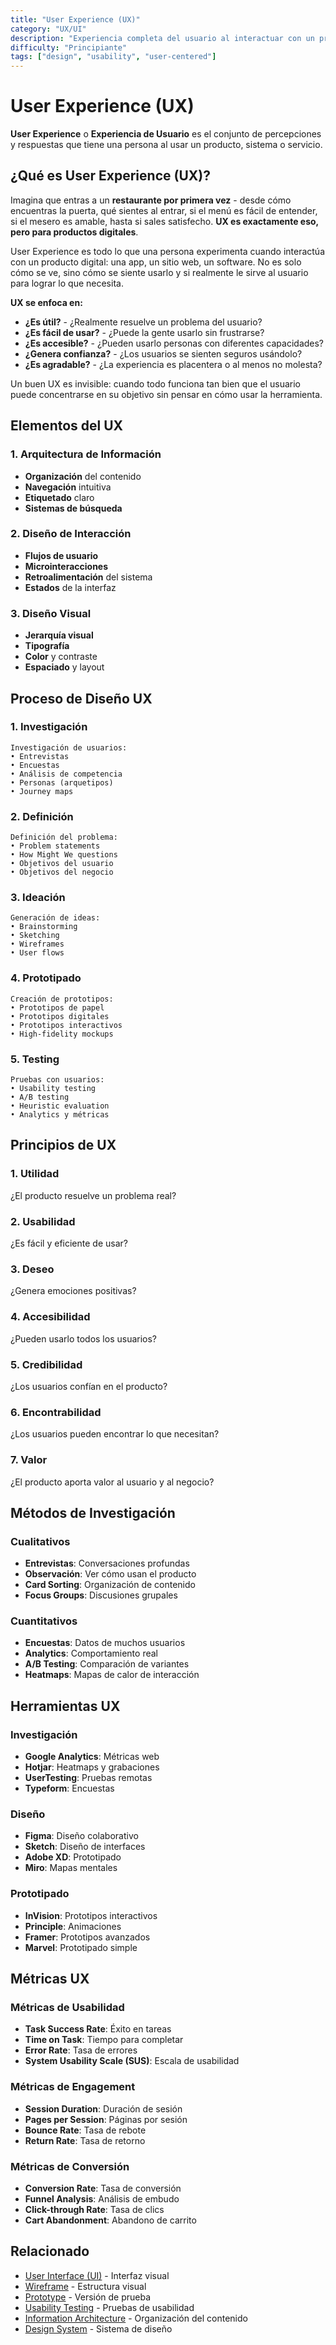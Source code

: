 ```yaml
---
title: "User Experience (UX)"
category: "UX/UI"
description: "Experiencia completa del usuario al interactuar con un producto o servicio digital"
difficulty: "Principiante"
tags: ["design", "usability", "user-centered"]
---
```


# User Experience (UX)

**User Experience** o **Experiencia de Usuario** es el conjunto de percepciones y respuestas que tiene una persona al usar un producto, sistema o servicio.

## ¿Qué es User Experience (UX)?

Imagina que entras a un **restaurante por primera vez** - desde cómo encuentras la puerta, qué sientes al entrar, si el menú es fácil de entender, si el mesero es amable, hasta si sales satisfecho. **UX es exactamente eso, pero para productos digitales**.

User Experience es todo lo que una persona experimenta cuando interactúa con un producto digital: una app, un sitio web, un software. No es solo cómo se ve, sino cómo se siente usarlo y si realmente le sirve al usuario para lograr lo que necesita.

**UX se enfoca en:**
- **¿Es útil?** - ¿Realmente resuelve un problema del usuario?
- **¿Es fácil de usar?** - ¿Puede la gente usarlo sin frustrarse?
- **¿Es accesible?** - ¿Pueden usarlo personas con diferentes capacidades?
- **¿Genera confianza?** - ¿Los usuarios se sienten seguros usándolo?
- **¿Es agradable?** - ¿La experiencia es placentera o al menos no molesta?

Un buen UX es invisible: cuando todo funciona tan bien que el usuario puede concentrarse en su objetivo sin pensar en cómo usar la herramienta.

## Elementos del UX

### 1. Arquitectura de Información
- **Organización** del contenido
- **Navegación** intuitiva
- **Etiquetado** claro
- **Sistemas de búsqueda**

### 2. Diseño de Interacción
- **Flujos de usuario**
- **Microinteracciones**
- **Retroalimentación** del sistema
- **Estados** de la interfaz

### 3. Diseño Visual
- **Jerarquía visual**
- **Tipografía**
- **Color** y contraste
- **Espaciado** y layout

## Proceso de Diseño UX

### 1. Investigación
```
Investigación de usuarios:
• Entrevistas
• Encuestas
• Análisis de competencia
• Personas (arquetipos)
• Journey maps
```

### 2. Definición
```
Definición del problema:
• Problem statements
• How Might We questions
• Objetivos del usuario
• Objetivos del negocio
```

### 3. Ideación
```
Generación de ideas:
• Brainstorming
• Sketching
• Wireframes
• User flows
```

### 4. Prototipado
```
Creación de prototipos:
• Prototipos de papel
• Prototipos digitales
• Prototipos interactivos
• High-fidelity mockups
```

### 5. Testing
```
Pruebas con usuarios:
• Usability testing
• A/B testing
• Heuristic evaluation
• Analytics y métricas
```

## Principios de UX

### 1. Utilidad
¿El producto resuelve un problema real?

### 2. Usabilidad
¿Es fácil y eficiente de usar?

### 3. Deseo
¿Genera emociones positivas?

### 4. Accesibilidad
¿Pueden usarlo todos los usuarios?

### 5. Credibilidad
¿Los usuarios confían en el producto?

### 6. Encontrabilidad
¿Los usuarios pueden encontrar lo que necesitan?

### 7. Valor
¿El producto aporta valor al usuario y al negocio?

## Métodos de Investigación

### Cualitativos
- **Entrevistas**: Conversaciones profundas
- **Observación**: Ver cómo usan el producto
- **Card Sorting**: Organización de contenido
- **Focus Groups**: Discusiones grupales

### Cuantitativos
- **Encuestas**: Datos de muchos usuarios
- **Analytics**: Comportamiento real
- **A/B Testing**: Comparación de variantes
- **Heatmaps**: Mapas de calor de interacción

## Herramientas UX

### Investigación
- **Google Analytics**: Métricas web
- **Hotjar**: Heatmaps y grabaciones
- **UserTesting**: Pruebas remotas
- **Typeform**: Encuestas

### Diseño
- **Figma**: Diseño colaborativo
- **Sketch**: Diseño de interfaces
- **Adobe XD**: Prototipado
- **Miro**: Mapas mentales

### Prototipado
- **InVision**: Prototipos interactivos
- **Principle**: Animaciones
- **Framer**: Prototipos avanzados
- **Marvel**: Prototipado simple

## Métricas UX

### Métricas de Usabilidad
- **Task Success Rate**: Éxito en tareas
- **Time on Task**: Tiempo para completar
- **Error Rate**: Tasa de errores
- **System Usability Scale (SUS)**: Escala de usabilidad

### Métricas de Engagement
- **Session Duration**: Duración de sesión
- **Pages per Session**: Páginas por sesión
- **Bounce Rate**: Tasa de rebote
- **Return Rate**: Tasa de retorno

### Métricas de Conversión
- **Conversion Rate**: Tasa de conversión
- **Funnel Analysis**: Análisis de embudo
- **Click-through Rate**: Tasa de clics
- **Cart Abandonment**: Abandono de carrito

## Relacionado

- [User Interface (UI)](/terminos/ux-ui/user-interface) - Interfaz visual
- [Wireframe](/terminos/ux-ui/wireframe) - Estructura visual
- [Prototype](/terminos/ux-ui/prototype) - Versión de prueba
- [Usability Testing](/terminos/ux-ui/usability-testing) - Pruebas de usabilidad
- [Information Architecture](/terminos/ux-ui/information-architecture) - Organización del contenido
- [Design System](/terminos/ux-ui/design-system) - Sistema de diseño
